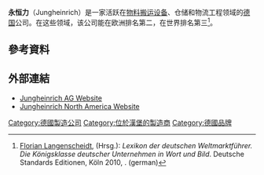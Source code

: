 {{Infobox company
|name=永恒力<br />Jungheinrich AG
|logo=Jungheinrich-Logo.svg
|logo_size=240px
|caption=
|native_name=<!-- Company's name in home country language -->
|native_name_lang=de
|type={{link-en|股份有限公司|Aktiengesellschaft}}<ref>Amtsgericht Hamburg HRB 44885</ref>
|traded_as=
|ISIN=DE0006219934
|industry=內部物流、[[机械工程|机械工程]]
|fate=
|predecessor=
|successor=
|foundation=1953
|founder=
|defunct=
|location_city=[[德国|德国]][[汉堡|汉堡]]
|location_country=
|locations=<!-- Number of locations, stores, offices &c. -->
|area_served=

|products=[[叉车|叉车]]
|services=

|operating_income=
|net_income=
|assets=
|equity=
|num_employees=17,877 (2018)<ref name="kennzahlen">{{cite web|url=https://www.jungheinrich.com/resource/blob/601800/6099000a40e30f091dd483d177487876/annual-report-2018-data.pdf|title=Jungheinrich 4.0 - Annual Report 2018|website=jungheinrich.com|url-status=no|access-date=2020-01-02|archive-date=2019-04-20|archive-url=https://web.archive.org/web/20190420230426/https://www.jungheinrich.com/resource/blob/601800/6099000a40e30f091dd483d177487876/annual-report-2018-data.pdf}}</ref>
|homepage=[http://www.jungheinrich.com/ jungheinrich.com]
}}'''永恒力'''（Jungheinrich）是一家活跃在[[物料搬运设备|物料搬运设备]]、仓储和物流工程领域的[[德国|德国]]公司。在这些领域，该公司能在欧洲排名第二，在世界排名第三<ref>[[Florian_Langenscheidt|Florian Langenscheidt]], {{link-en|Bernd Venohr}} (Hrsg.): ''Lexikon der deutschen Weltmarktführer. Die Königsklasse deutscher Unternehmen in Wort und Bild''. Deutsche Standards Editionen, Köln 2010, {{ISBN|978-3-86936-221-2}}. (german)</ref>。

== 參考資料 ==
{{Reflist|2}}

== 外部連結 ==
* [http://www.jungheinrich.com Jungheinrich AG Website] {{Wayback|url=http://www.jungheinrich.com/ |date=20210312212908 }}
* [http://www.mcfa.com/en/jungheinrich Jungheinrich North America Website] {{Wayback|url=http://www.mcfa.com/en/jungheinrich |date=20200926122044 }}

[[Category:德國製造公司|Category:德國製造公司]]
[[Category:位於漢堡的製造商|Category:位於漢堡的製造商]]
[[Category:德國品牌|Category:德國品牌]]